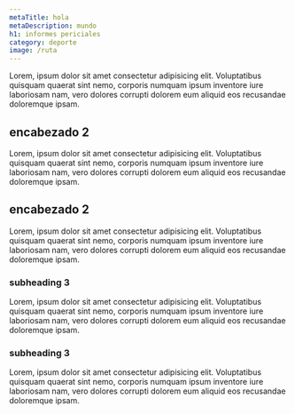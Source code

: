 ```yaml
---
metaTitle: hola
metaDescription: mundo
h1: informes periciales
category: deporte
image: /ruta
---
```



Lorem, ipsum dolor sit amet consectetur adipisicing elit. Voluptatibus quisquam quaerat sint nemo, corporis numquam ipsum inventore iure laboriosam nam, vero dolores corrupti dolorem eum aliquid eos recusandae doloremque ipsam.

<ServiceForm heading="contacta conmigo" />

## encabezado 2

Lorem, ipsum dolor sit amet consectetur adipisicing elit. Voluptatibus quisquam quaerat sint nemo, corporis numquam ipsum inventore iure laboriosam nam, vero dolores corrupti dolorem eum aliquid eos recusandae doloremque ipsam.

## encabezado 2

Lorem, ipsum dolor sit amet consectetur adipisicing elit. Voluptatibus quisquam quaerat sint nemo, corporis numquam ipsum inventore iure laboriosam nam, vero dolores corrupti dolorem eum aliquid eos recusandae doloremque ipsam.

### subheading 3

Lorem, ipsum dolor sit amet consectetur adipisicing elit. Voluptatibus quisquam quaerat sint nemo, corporis numquam ipsum inventore iure laboriosam nam, vero dolores corrupti dolorem eum aliquid eos recusandae doloremque ipsam.

### subheading 3

Lorem, ipsum dolor sit amet consectetur adipisicing elit. Voluptatibus quisquam quaerat sint nemo, corporis numquam ipsum inventore iure laboriosam nam, vero dolores corrupti dolorem eum aliquid eos recusandae doloremque ipsam.
